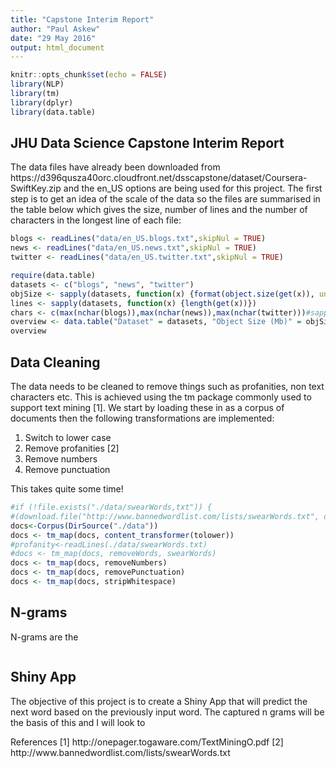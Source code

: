 ```yaml
---
title: "Capstone Interim Report"
author: "Paul Askew"
date: "29 May 2016"
output: html_document
---
```


```r
knitr::opts_chunk$set(echo = FALSE)
library(NLP)
library(tm)
library(dplyr)
library(data.table)
```

## JHU Data Science Capstone Interim Report

The data files have already been downloaded from https://d396qusza40orc.cloudfront.net/dsscapstone/dataset/Coursera-SwiftKey.zip and the en_US options are being used for this project. The first step is to get an idea of the scale of the data so the files are summarised in the table below which gives the size, number of lines and the number of characters in the longest line of each file:

```r

blogs <- readLines("data/en_US.blogs.txt",skipNul = TRUE)
news <- readLines("data/en_US.news.txt",skipNul = TRUE)
twitter <- readLines("data/en_US.twitter.txt",skipNul = TRUE)

require(data.table)
datasets <- c("blogs", "news", "twitter")
objSize <- sapply(datasets, function(x) {format(object.size(get(x)), units = "Mb")})
lines <- sapply(datasets, function(x) {length(get(x))})
chars <- c(max(nchar(blogs)),max(nchar(news)),max(nchar(twitter)))#sapply did not work correctly for this
overview <- data.table("Dataset" = datasets, "Object Size (Mb)" = objSize, "Lines" = lines,"Longest Line"=chars)
overview

```
## Data Cleaning

The data needs to be cleaned to remove things such as profanities, non text characters etc.  This is achieved using the tm package commonly used to support text mining [1].  We start by loading these in as a corpus of documents then the following transformations are implemented:

1. Switch to lower case
2. Remove profanities [2]
3. Remove numbers
4. Remove punctuation


This takes quite some time!

```r

#if (!file.exists("./data/swearWords,txt")) {
#(download.file("http://www.bannedwordlist.com/lists/swearWords.txt", destfile="./data/swearWords.txt"))}
docs<-Corpus(DirSource("./data"))
docs <- tm_map(docs, content_transformer(tolower))
#profanity<-readLines(./data/swearWords.txt)
#docs <- tm_map(docs, removeWords, swearWords)
docs <- tm_map(docs, removeNumbers)
docs <- tm_map(docs, removePunctuation)
docs <- tm_map(docs, stripWhitespace)
```



## N-grams

N-grams are the 

```r

```

## Shiny App

The objective of this project is to create a Shiny App that will predict the next word based on the previously input word.  The captured n grams will be the basis of this and I will look to 

References
[1] http://onepager.togaware.com/TextMiningO.pdf
[2] http://www.bannedwordlist.com/lists/swearWords.txt
